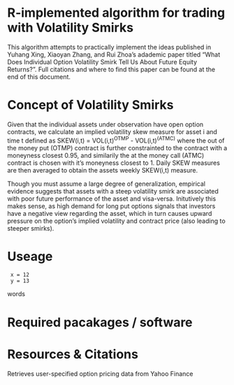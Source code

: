 # R-implemented algorithm for trading with Volatility Smirks
This algorithm attempts to practically implement the ideas published in Yuhang Xing, Xiaoyan Zhang, and Rui Zhoa's adademic paper titled "What Does Individual Option Volatility Smirk Tell Us About Future Equity Returns?". Full citations and where to find this paper can be found at the end of this document.  

# Concept of Volatility Smirks
Given that the individual assets under observation have open option contracts, we calculate an implied volatility skew measure for asset i and time t defined as SKEW(i,t) = VOL(i,t)<sup>OTMP</sup> - VOL(i,t)<sup>(ATMC)</sup> where the out of the money put (OTMP) contract is further constrainted to the contract with a moneyness closest 0.95, and similarily the at the money call (ATMC) contract is chosen with it's moneyness closest to 1. Daily SKEW measures are then averaged to obtain the assets weekly SKEW(i,t) measure.

Though you must assume a large degree of generalization, empirical evidence suggests that assets with a steep volatility smirk are associated with poor future performance of the asset and visa-versa. Initutively this makes sense, as high demand for long put options signals that investors have a negative view regarding the asset, which in turn causes upward pressure on the option's implied volatility and contract price (also leading to steeper smirks). 

# Useage 
```Code
 x = 12 
 y = 13
```


words 

\begin{align*}
x^12 & = 12 \\
& l_i
\end{align*}


# Required pacakages / software 





# Resources & Citations 

Retrieves user-specified option pricing data from Yahoo Finance
